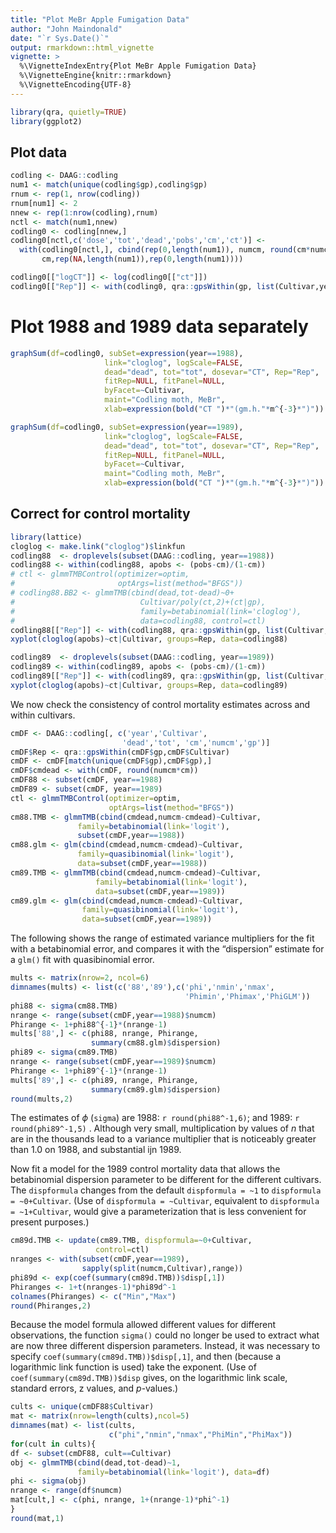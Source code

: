 ```yaml
---
title: "Plot MeBr Apple Fumigation Data"
author: "John Maindonald"
date: "`r Sys.Date()`"
output: rmarkdown::html_vignette
vignette: >
  %\VignetteIndexEntry{Plot MeBr Apple Fumigation Data}
  %\VignetteEngine{knitr::rmarkdown}
  %\VignetteEncoding{UTF-8}
---
```


```r
library(qra, quietly=TRUE)
library(ggplot2)
```

## Plot data
```r
codling <- DAAG::codling
num1 <- match(unique(codling$gp),codling$gp)
rnum <- rep(1, nrow(codling))
rnum[num1] <- 2
nnew <- rep(1:nrow(codling),rnum)
nctl <- match(num1,nnew)
codling0 <- codling[nnew,]
codling0[nctl,c('dose','tot','dead','pobs','cm','ct')] <-
  with(codling0[nctl,], cbind(rep(0,length(num1)), numcm, round(cm*numcm), 
       cm,rep(NA,length(num1)),rep(0,length(num1))))     

codling0[["logCT"]] <- log(codling0[["ct"]])
codling0[["Rep"]] <- with(codling0, qra::gpsWithin(gp, list(Cultivar,year)))
```

# Plot 1988 and 1989 data separately
```r
graphSum(df=codling0, subSet=expression(year==1988),
                     link="cloglog", logScale=FALSE,
                     dead="dead", tot="tot", dosevar="CT", Rep="Rep",
                     fitRep=NULL, fitPanel=NULL,
                     byFacet=~Cultivar,
                     maint="Codling moth, MeBr",
                     xlab=expression(bold("CT ")*"(gm.h."*m^{-3}*")"))
```

```r
graphSum(df=codling0, subSet=expression(year==1989),
                     link="cloglog", logScale=FALSE,
                     dead="dead", tot="tot", dosevar="CT", Rep="Rep",
                     fitRep=NULL, fitPanel=NULL,
                     byFacet=~Cultivar,
                     maint="Codling moth, MeBr",
                     xlab=expression(bold("CT ")*"(gm.h."*m^{-3}*")"))
```
## Correct for control mortality

```r
library(lattice)
cloglog <- make.link("cloglog")$linkfun
codling88  <- droplevels(subset(DAAG::codling, year==1988))
codling88 <- within(codling88, apobs <- (pobs-cm)/(1-cm))
# ctl <- glmmTMBControl(optimizer=optim,
#                       optArgs=list(method="BFGS"))
# codling88.BB2 <- glmmTMB(cbind(dead,tot-dead)~0+
#                            Cultivar/poly(ct,2)+(ct|gp),
#                            family=betabinomial(link='cloglog'),
#                            data=codling88, control=ctl)
codling88[["Rep"]] <- with(codling88, qra::gpsWithin(gp, list(Cultivar,year)))
xyplot(cloglog(apobs)~ct|Cultivar, groups=Rep, data=codling88)
```

```r
codling89  <- droplevels(subset(DAAG::codling, year==1989))
codling89 <- within(codling89, apobs <- (pobs-cm)/(1-cm))
codling89[["Rep"]] <- with(codling89, qra::gpsWithin(gp, list(Cultivar,year)))
xyplot(cloglog(apobs)~ct|Cultivar, groups=Rep, data=codling89)
```

We now check the consistency of control mortality estimates
across and within cultivars.

```r
cmDF <- DAAG::codling[, c('year','Cultivar',
                         'dead','tot', 'cm','numcm','gp')]
cmDF$Rep <- qra::gpsWithin(cmDF$gp,cmDF$Cultivar)
cmDF <- cmDF[match(unique(cmDF$gp),cmDF$gp),]
cmDF$cmdead <- with(cmDF, round(numcm*cm))
cmDF88 <- subset(cmDF, year==1988)
cmDF89 <- subset(cmDF, year==1989)
ctl <- glmmTMBControl(optimizer=optim,
                      optArgs=list(method="BFGS"))
cm88.TMB <- glmmTMB(cbind(cmdead,numcm-cmdead)~Cultivar,
               family=betabinomial(link='logit'), 
               subset(cmDF,year==1988))
cm88.glm <- glm(cbind(cmdead,numcm-cmdead)~Cultivar, 
               family=quasibinomial(link='logit'), 
               data=subset(cmDF,year==1988))
cm89.TMB <- glmmTMB(cbind(cmdead,numcm-cmdead)~Cultivar, 
                   family=betabinomial(link='logit'), 
                   data=subset(cmDF,year==1989))
cm89.glm <- glm(cbind(cmdead,numcm-cmdead)~Cultivar, 
                family=quasibinomial(link='logit'), 
                data=subset(cmDF,year==1989))
```

The following shows the range of estimated variance multipliers
for the fit with a betabinomial error, and compares it with 
the "dispersion" estimate for a `glm()` fit with quasibinomial 
error.

```r
mults <- matrix(nrow=2, ncol=6)
dimnames(mults) <- list(c('88','89'),c('phi','nmin','nmax',
                                       'Phimin','Phimax','PhiGLM'))
phi88 <- sigma(cm88.TMB)
nrange <- range(subset(cmDF,year==1988)$numcm)
Phirange <- 1+phi88^{-1}*(nrange-1)
mults['88',] <- c(phi88, nrange, Phirange, 
                  summary(cm88.glm)$dispersion)
phi89 <- sigma(cm89.TMB)
nrange <- range(subset(cmDF,year==1989)$numcm)
Phirange <- 1+phi89^{-1}*(nrange-1)
mults['89',] <- c(phi89, nrange, Phirange, 
                  summary(cm89.glm)$dispersion)
round(mults,2)
```

The estimates of $\phi$ (`sigma`) are 1988: `r round(phi88^-1,6)`; and 1989: `r round(phi89^-1,5)` .  Although very small, multiplication by
values of $n$ that are in the thousands lead to a variance multiplier
that is noticeably greater than 1.0 on 1988, and substantial ijn 1989.

Now fit a model for the 1989 control mortality data that allows the 
betabinomial dispersion parameter to be different for the
different cultivars.  The `dispformula` changes from the default
`dispformula = ~1` to `dispformula = ~0+Cultivar`.  (Use of
`dispformula = ~Cultivar`, equivalent to `dispformula = ~1+Cultivar`,
would give a parameterization that is less convenient for
present purposes.)
```r
cm89d.TMB <- update(cm89.TMB, dispformula=~0+Cultivar,    
                   control=ctl)
nranges <- with(subset(cmDF,year==1989),
                sapply(split(numcm,Cultivar),range))
phi89d <- exp(coef(summary(cm89d.TMB))$disp[,1])
Phiranges <- 1+t(nranges-1)*phi89d^-1
colnames(Phiranges) <- c("Min","Max")
round(Phiranges,2)
```
Because the model formula allowed different values for 
different observations, the function `sigma()` could no
longer be used to extract what are now three different
dispersion parameters.  Instead, it was necessary to
specify `coef(summary(cm89d.TMB))$disp[,1]`, and then
(because a logarithmic link function is used) take the 
exponent.  (Use of `coef(summary(cm89d.TMB))$disp` gives,
on the logarithmic link scale, standard errors, z values,
and $p$-values.)

```r
cults <- unique(cmDF88$Cultivar)
mat <- matrix(nrow=length(cults),ncol=5)
dimnames(mat) <- list(cults,
                      c("phi","nmin","nmax","PhiMin","PhiMax"))
for(cult in cults){
df <- subset(cmDF88, cult==Cultivar)
obj <- glmmTMB(cbind(dead,tot-dead)~1,       
               family=betabinomial(link='logit'), data=df)
phi <- sigma(obj)
nrange <- range(df$numcm)
mat[cult,] <- c(phi, nrange, 1+(nrange-1)*phi^-1)
}
round(mat,1)
```

